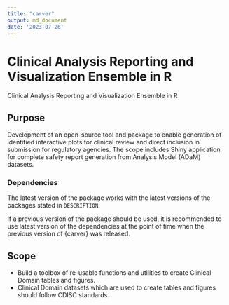 ```yaml
---
title: "carver"
output: md_document
date: '2023-07-26'
---
```


<!-- Please do not edit the README.md file as it is auto-generated. Only edit the README.Rmd file -->

# Clinical Analysis Reporting and Visualization Ensemble in R

<!-- badges: start -->
  <!-- badges: end -->

Clinical Analysis Reporting and Visualization Ensemble in R

## Purpose

Development of an open-source tool and package to enable generation of identified interactive plots for clinical review and direct inclusion in submission for regulatory agencies. The scope includes Shiny application for complete safety report generation from Analysis Model (ADaM) datasets.

### Dependencies

The latest version of the package works with the latest versions of the packages
stated in `DESCRIPTION`.

If a previous version of the package should be used, it is recommended to use
latest version of the dependencies at the point of time when the previous
version of {carver} was released.

## Scope

* Build a toolbox of re-usable functions and utilities to create Clinical Domain tables and figures.
* Clinical Domain datasets which are used to create tables and figures should follow CDISC standards.

